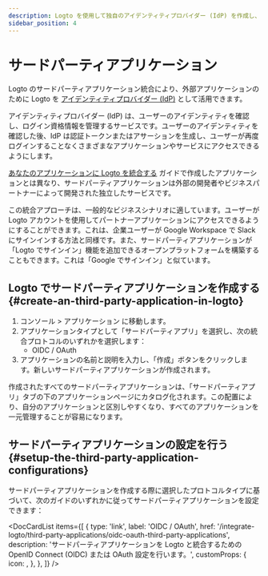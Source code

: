 ```yaml
---
description: Logto を使用して独自のアイデンティティプロバイダー (IdP) を作成し、サードパーティアプリケーションに SSO を有効にします。OIDC、OAuth、または SAML アプリケーションを簡単に統合します。
sidebar_position: 4
---
```



# サードパーティアプリケーション

Logto のサードパーティアプリケーション統合により、外部アプリケーションのために Logto を [アイデンティティプロバイダー (IdP)](https://auth.wiki/identity-provider) として活用できます。

アイデンティティプロバイダー (IdP) は、ユーザーのアイデンティティを確認し、ログイン資格情報を管理するサービスです。ユーザーのアイデンティティを確認した後、IdP は認証トークンまたはアサーションを生成し、ユーザーが再度ログインすることなくさまざまなアプリケーションやサービスにアクセスできるようにします。

[あなたのアプリケーションに Logto を統合する](/integrate-logto/integrate-logto-into-your-application) ガイドで作成したアプリケーションとは異なり、サードパーティアプリケーションは外部の開発者やビジネスパートナーによって開発された独立したサービスです。

この統合アプローチは、一般的なビジネスシナリオに適しています。ユーザーが Logto アカウントを使用してパートナーアプリケーションにアクセスできるようにすることができます。これは、企業ユーザーが Google Workspace で Slack にサインインする方法と同様です。また、サードパーティアプリケーションが「Logto でサインイン」機能を追加できるオープンプラットフォームを構築することもできます。これは「Google でサインイン」と似ています。

## Logto でサードパーティアプリケーションを作成する \{#create-an-third-party-application-in-logto}

1. <CloudLink to="/applications">コンソール > アプリケーション</CloudLink> に移動します。
2. アプリケーションタイプとして「サードパーティアプリ」を選択し、次の統合プロトコルのいずれかを選択します：
   - OIDC / OAuth
3. アプリケーションの名前と説明を入力し、「作成」ボタンをクリックします。新しいサードパーティアプリケーションが作成されます。

作成されたすべてのサードパーティアプリケーションは、「サードパーティアプリ」タブの下のアプリケーションページにカタログ化されます。この配置により、自分のアプリケーションと区別しやすくなり、すべてのアプリケーションを一元管理することが容易になります。

## サードパーティアプリケーションの設定を行う \{#setup-the-third-party-application-configurations}

サードパーティアプリケーションを作成する際に選択したプロトコルタイプに基づいて、次のガイドのいずれかに従ってサードパーティアプリケーションを設定できます：

<DocCardList
  items={[
    {
      type: 'link',
      label: 'OIDC / OAuth',
      href: '/integrate-logto/third-party-applications/oidc-oauth-third-party-applications',
      description:
        'サードパーティアプリケーションを Logto と統合するための OpenID Connect (OIDC) または OAuth 設定を行います。',
      customProps: {
        icon: <OidcIcon />,
      },
    },
  ]}
/>
